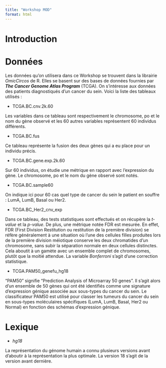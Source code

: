 ```yaml
---
title: "Workshop MOD"
format: html
---
```


# Introduction 

# Données

Les données qu'on utilisera dans ce Workshop se trouvent dans la librairie *OmicCircos* de R.
Elles se basent sur des bases de données fournies par ***The Cancer Genome Atlas Program*** (TCGA). On s'intéresse aux données des patients diagnostiqués d'un cancer du sein. Voici la liste des tableaux utilisés :

* TCGA.BC.cnv.2k.60

Les variables dans ce tableau sont respectivement le chromosome, po et le nom du gène observé et les 60 autres variables représentent 60 individus différents.  

* TCGA.BC.fus

Ce tableau représente la fusion des deux gènes qui a eu place pour un individu précis.

* TCGA.BC.gene.exp.2k.60

Sur 60 individus, on étudie une métrique en rapport avec l'expression du gène. Le chromosome, po et le nom du gène observé sont notés.

* TCGA.BC.sample60

On indique ici pour 60 cas quel type de cancer du sein le patient en souffre : LumA, LumB, Basal ou Her2.

* TCGA.BC_Her2_cnv_exp

Dans ce tableau, des tests statistiques sont effectués et on récupère la *t-value* et la *p-value*. De plus, une métrique notée FDR est mesurée. En effet, FDR (First Division Restitution ou restitution de la première division) se réfère généralement à une situation où l'une des cellules filles produites lors de la première division méiotique conserve les deux chromatides d'un chromosome, sans subir la séparation normale en deux cellules distinctes. Cela aboutit à un gamète avec un ensemble complet de chromosomes, plutôt que la moitié attendue. La variable *Bonferroni* s'agit d'une correction statistique.

* TCGA.PAM50_genefu_hg18

"PAM50" signifie "Prediction Analysis of Microarray 50 genes". Il s'agit alors d'un ensemble de 50 gènes qui ont été identifiés comme une signature d'expression génique associée aux sous-types du cancer du sein. Le classificateur PAM50 est utilisé pour classer les tumeurs du cancer du sein en sous-types moléculaires spécifiques (LumA, LumB, Basal, Her2 ou Normal) en fonction des schémas d'expression génique.

# Lexique

* *hg18*

La représentation du génome humain a connu plusieurs versions avant d'aboutir à la représentation la plus optimale. La version 18 s'agit de la version avant dernière.







